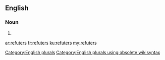 ==English==

===Noun===
{{head|en}}

# {{plural of|refuter}}

[[Category:English plurals]][[Category:English plurals using obsolete wikisyntax]]

[[ar:refuters]]
[[fr:refuters]]
[[ku:refuters]]
[[my:refuters]]